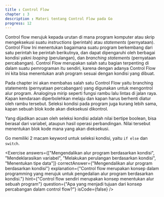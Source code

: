 ```yaml
---
title : Control Flow
chapter : 3
description : Materi tentang Control Flow pada Go
progress: 12
---
```


Control flow merujuk kepada urutan di mana program komputer atau skrip 
mengeksekusi suatu *instructions* (perintah) atau *statements* (pernyataan). 
Control Flow Ini menentukan bagaimana suatu program berkembang dari 
satu perintah ke perintah berikutnya, dan dapat dipengaruhi oleh berbagai 
kondisi yakni *looping* (perulangan), dan *branching statements* (pernyataan 
percabangan). Control Flow merupakan salah satu bagian terpenting di 
dalam suatu pemrograman itu sendiri, karena dengan adanya Control Flow
ini kita bisa menentukan arah program sesuai dengan kondisi yang dibuat.

Pada chapter ini akan membahas salah satu Control Flow yaitu branching 
statements (pernyataan percabangan) yang digunakan untuk mengontrol 
alur program. Analoginya mirip seperti fungsi rambu lalu lintas di jalan raya. 
Kapan kendaraan diperbolehkan melaju dan kapan harus berhenti diatur 
oleh rambu tersebut. Seleksi kondisi pada program juga kurang lebih sama, 
kapan sebuah blok kode akan dieksekusi dikontrol.

Yang dijadikan acuan oleh seleksi kondisi adalah nilai bertipe boolean, bisa 
berasal dari variabel, ataupun hasil operasi perbandingan. Nilai tersebut 
menentukan blok kode mana yang akan dieksekusi.

Go memiliki 2 macam keyword untuk seleksi kondisi, yaitu `if else` dan `switch`. 

<Exercise 
  answers={["Mengendalikan alur program berdasarkan kondisi", "Mendeklarasikan variabel", "Melakukan perulangan berdasarkan kondisi", "Menentukan tipe data"]}
  correctAnswer={"Mengendalikan alur program berdasarkan kondisi"}
  explanation={"Control flow merupakan konsep dalam programming yang merujuk untuk pengedalian alur program berdasarkan kondisi."}
  hint={"Control flow sendiri merupakan konsep menentukan alur sebuah program"}
  question={"Apa yang menjadi tujuan dari konsep percabangan dalam control flow?"}
  isCode={false}
/>
